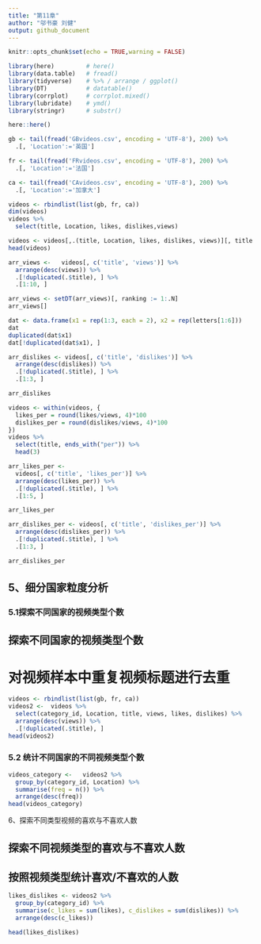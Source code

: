 ```yaml
---
title: "第11章"
author: "邬书豪 刘健"
output: github_document
---
```






```r
knitr::opts_chunk$set(echo = TRUE,warning = FALSE)

```


```r
library(here)         # here()
library(data.table)   # fread()
library(tidyverse)    # %>% / arrange / ggplot()
library(DT)           # datatable()
library(corrplot)     # corrplot.mixed()
library(lubridate)    # ymd()
library(stringr)      # substr()
```



```r
here::here()
```



```r
gb <- tail(fread('GBvideos.csv', encoding = 'UTF-8'), 200) %>%
  .[, 'Location':='英国']

fr <- tail(fread('FRvideos.csv', encoding = 'UTF-8'), 200) %>%
  .[, 'Location':='法国']

ca <- tail(fread('CAvideos.csv', encoding = 'UTF-8'), 200) %>%
  .[, 'Location':='加拿大']


```

```r
videos <- rbindlist(list(gb, fr, ca))
dim(videos)
videos %>% 
  select(title, Location, likes, dislikes,views)
```


```r
videos <- videos[,.(title, Location, likes, dislikes, views)][, title := gsub("\\W", " ", title)]
head(videos)
```


```r
arr_views <-   videos[, c('title', 'views')] %>%  
  arrange(desc(views)) %>%          
  .[!duplicated(.$title), ] %>%     
  .[1:10, ]                        

arr_views <- setDT(arr_views)[, ranking := 1:.N]
arr_views[]

```



```r
dat <- data.frame(x1 = rep(1:3, each = 2), x2 = rep(letters[1:6]))
dat
duplicated(dat$x1) 
dat[!duplicated(dat$x1), ] 
```






```r
arr_dislikes <- videos[, c('title', 'dislikes')] %>% 
  arrange(desc(dislikes)) %>%
  .[!duplicated(.$title), ] %>% 
  .[1:3, ]

arr_dislikes

```




```r
videos <- within(videos, {
  likes_per = round(likes/views, 4)*100
  dislikes_per = round(dislikes/views, 4)*100
})
videos %>% 
  select(title, ends_with("per")) %>% 
  head(3)
```




```r
arr_likes_per <- 
  videos[, c('title', 'likes_per')] %>% 
  arrange(desc(likes_per)) %>%
  .[!duplicated(.$title), ] %>% 
  .[1:5, ]

arr_likes_per


```


```r

arr_dislikes_per <- videos[, c('title', 'dislikes_per')] %>% 
  arrange(desc(dislikes_per)) %>%
  .[!duplicated(.$title), ] %>% 
  .[1:3, ]

arr_dislikes_per

```











## 5、细分国家粒度分析
### 5.1探索不同国家的视频类型个数
## 探索不同国家的视频类型个数
# 对视频样本中重复视频标题进行去重


```r
videos <- rbindlist(list(gb, fr, ca))
videos2 <-  videos %>%
  select(category_id, Location, title, views, likes, dislikes) %>% 
  arrange(desc(views)) %>%
  .[!duplicated(.$title), ]
head(videos2)
```


### 5.2 统计不同国家的不同视频类型个数
```r
videos_category <-   videos2 %>% 
  group_by(category_id, Location) %>%
  summarise(freq = n()) %>%
  arrange(desc(freq))
head(videos_category)
```



6、探索不同类型视频的喜欢与不喜欢人数

## 探索不同视频类型的喜欢与不喜欢人数
## 按照视频类型统计喜欢/不喜欢的人数
```r
likes_dislikes <- videos2 %>% 
  group_by(category_id) %>%
  summarise(c_likes = sum(likes), c_dislikes = sum(dislikes)) %>%
  arrange(desc(c_likes))

head(likes_dislikes)
```






